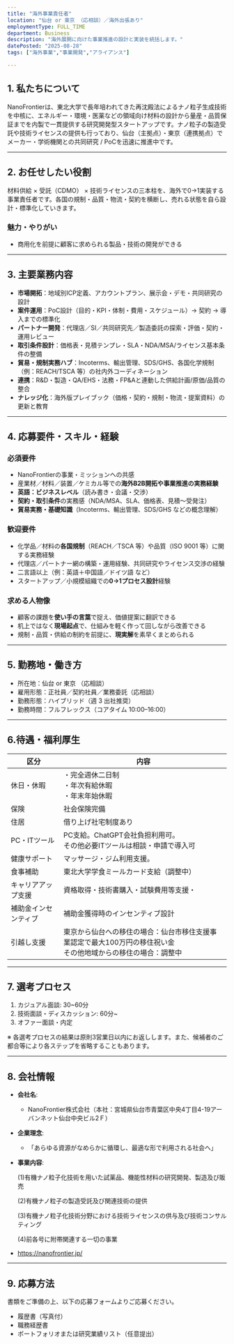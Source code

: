 ```yaml
---
title: "海外事業責任者"
location: "仙台 or 東京 （応相談）／海外出張あり"
employmentType: FULL_TIME
department: Business
description: "海外展開に向けた事業推進の設計と実装を統括します。"
datePosted: "2025-08-28"
tags: ["海外事業","事業開発","アライアンス"]

---
```



## 1. 私たちについて

NanoFrontierは、東北大学で長年培われてきた再沈殿法によるナノ粒子生成技術を中核に、エネルギー・環境・医薬などの領域向け材料の設計から量産・品質保証までを内製で一貫提供する研究開発型スタートアップです。ナノ粒子の製造受託や技術ライセンスの提供も行っており、仙台（主拠点）・東京（連携拠点）でメーカー・学術機関との共同研究 / PoCを迅速に推進中です。

---

## 2. **お任せしたい役割**

材料供給 × 受託（CDMO） × 技術ライセンスの三本柱を、海外で0→1実装する事業責任者です。各国の規制・品質・物流・契約を横断し、売れる状態を自ら設計・標準化していきます。

### 魅力・やりがい

- 商用化を前提に顧客に求められる製品・技術の開発ができる

---

## 3. 主要業務内容

- **市場開拓**：地域別ICP定義、アカウントプラン、展示会・デモ・共同研究の設計
- **案件運用**：PoC設計（目的・KPI・体制・費用・スケジュール）→ 契約 → 導入までの標準化
- **パートナー開発**：代理店／SI／共同研究先／製造委託の探索・評価・契約・運用レビュー
- **取引条件設計**：価格表・見積テンプレ・SLA・NDA/MSA/ライセンス基本条件の整備
- **貿易・規制実務ハブ**：Incoterms、輸出管理、SDS/GHS、各国化学規制（例：REACH/TSCA 等）の社内外コーディネーション
- **連携**：R&D・製造・QA/EHS・法務・FP&Aと連動した供給計画/原価/品質の整合
- **ナレッジ化**：海外版プレイブック（価格・契約・規制・物流・提案資料）の更新と教育

---

## 4. 応募要件・スキル・経験

### 必須要件

- NanoFrontierの事業・ミッションへの共感
- 産業材／材料／装置／ケミカル等での**海外B2B開拓や事業推進の実務経験**
- **英語：ビジネスレベル**（読み書き・会議・交渉）
- **契約・取引条件**の実務感（NDA/MSA、SLA、価格表、見積～受発注）
- **貿易実務・基礎知識**（Incoterms、輸出管理、SDS/GHS などの概念理解）

### 歓迎要件

- 化学品／材料の**各国規制**（REACH／TSCA 等）や品質（ISO 9001 等）に関する実務経験
- 代理店／パートナー網の構築・運用経験、共同研究やライセンス交渉の経験
- 二言語以上（例：英語＋中国語／ドイツ語 など）
- スタートアップ／小規模組織での**0→1プロセス設計**経験

### 求める人物像

- 顧客の課題を**使い手の言葉**で捉え、価値提案に翻訳できる
- 机上ではなく**現場起点**で、仕組みを軽く作って回しながら改善できる
- 規制・品質・供給の制約を前提に、**現実解**を素早くまとめられる

---

## 5. 勤務地・働き方

- 所在地：仙台 or 東京 （応相談）
- 雇用形態：正社員／契約社員／業務委託（応相談）
- 勤務形態：ハイブリッド（週 3 出社推奨）
- 勤務時間：フルフレックス（コアタイム 10:00–16:00）

---

## 6.待遇・福利厚生

| 区分 | 内容 |
| --- | --- |
| 休日・休暇 | ・完全週休二日制<br/>・年次有給休暇<br/>・年末年始休暇 |
| 保険 | 社会保険完備 |
| 住居 | 借り上げ社宅制度あり |
| PC・ITツール | PC支給。ChatGPT会社負担利用可。<br/>その他必要ITツールは相談・申請で導入可 |
| 健康サポート | マッサージ・ジム利用支援。 |
| 食事補助 | 東北大学学食ミールカード支給（調整中） |
| キャリアアップ支援 | 資格取得・技術書購入・試験費用等支援・ |
| 補助金インセンティブ | 補助金獲得時のインセンティブ設計 |
| 引越し支援 | 東京から仙台への移住の場合：仙台市移住支援事業認定で最大100万円の移住祝い金<br/>その他地域からの移住の場合：調整中 |

---

## 7. 選考プロセス

1. カジュアル面談: 30~60分
2. 技術面談・ディスカッション: 60分~
3. オファー面談・内定

※ 各選考プロセスの結果は原則3営業日以内にお返しします。また、候補者のご都合等により各ステップを省略することもあります。

---

## 8. 会社情報

- **会社名**:
    - NanoFrontier株式会社（本社：宮城県仙台市青葉区中央4丁目4-19アーバンネット仙台中央ビル2Ｆ）
- **企業理念**:
    - 「あらゆる資源がなめらかに循環し、最適な形で利用される社会へ」
- **事業内容**:
    
    (1)有機ナノ粒子化技術を用いた試薬品、機能性材料の研究開発、製造及び販売
    
    (2)有機ナノ粒子の製造受託及び関連技術の提供
    
    (3)有機ナノ粒子化技術分野における技術ライセンスの供与及び技術コンサルティング
    
    (4)前各号に附帯関連する一切の事業
    
- https://nanofrontier.jp/

---

## 9. 応募方法

書類をご準備の上、以下の応募フォームよりご応募ください。

- 履歴書（写真付）
- 職務経歴書
- ポートフォリオまたは研究業績リスト（任意提出）


